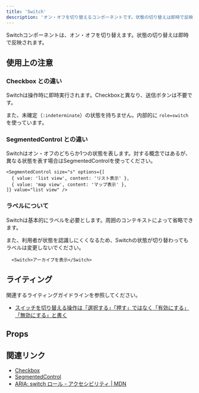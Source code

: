 ```yaml
---
title: 'Switch'
description: 'オン・オフを切り替えるコンポーネントです。状態の切り替えは即時で反映されます。'
---
```



Switchコンポーネントは、オン・オフを切り替えます。状態の切り替えは即時で反映されます。

<ComponentStory name="Switch" />

## 使用上の注意

### Checkbox との違い

Switchは操作時に即時実行されます。Checkboxと異なり、送信ボタンは不要です。

また、未確定（`:indeterminate`）の状態を持ちません。内部的に `role=switch` を使っています。

### SegmentedControl との違い

Switchはオン・オフのどちらか1つの状態を表します。対する概念ではあるが、異なる状態を表す場合はSegmentedControlを使ってください。

```tsx editable
<SegmentedControl size="s" options={[
  { value: 'list view', content: 'リスト表示' },
  { value: 'map view', content: 'マップ表示' },
]} value="list view" />
```

### ラベルについて

Switchは基本的にラベルを必要とします。周囲のコンテキストによって省略できます。

また、利用者が状態を認識しにくくなるため、Switchの状態が切り替わってもラベルは変更しないでください。

```tsx editable
  <Switch>アーカイブを表示</Switch>
```

## ライティング
関連するライティングガイドラインを参照してください。
- [スイッチを切り替える操作は「選択する」「押す」ではなく「有効にする」「無効にする」と書く](/products/contents/ui-text/app-writing/#use-enable-disable-for-flipping-the-switch)

## Props

<ComponentPropsTable name="Switch" />

## 関連リンク

* [Checkbox](/products/components/check-box/)
* [SegmentedControl](/products/components/segmented-control/)
* [ARIA: switch ロール - アクセシビリティ | MDN](https://developer.mozilla.org/ja/docs/Web/Accessibility/ARIA/Roles/switch_role)
